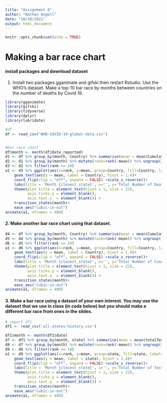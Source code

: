 ```yaml
---
title: "Assignment 8"
author: "Nathan Angell"
date: "10/18/2021"
output: html_document
---
```


```r
knitr::opts_chunk$set(echo = TRUE)
```

# Making a bar race chart

#### install packages and download dataset
1. Install two packages gganimate and gifski then restart Rstudio. Use the WHO’s dataset. Make a top-10 bar race by months between countries on the number of deaths by Covid 19.
```r
library(gganimate)
library(gifski)
library(tidyverse)
library(dplyr)
library(lubridate)

#df
df <- read_csv("WHO-COVID-19-global-data.csv")


#bar race chart
df$month <- month(df$Date_reported)
d1 <- df %>% group_by(month, Country) %>% summarise(mean = mean(Cumulative_deaths))
d2 <- d1 %>% group_by(month) %>% mutate(rank=rank(-mean)) %>% ungroup() #-mean --> largest to small
d3 <- d2 %>% filter(rank <= 10)
a1 <- d3 %>% ggplot(aes(x=rank, y=mean, group=Country, fill=Country, label=Country)) + geom_col()+
    geom_text(aes(y = mean, label = Country), hjust = 1.4)+ 
    coord_flip(clip = "off", expand = FALSE) +scale_x_reverse()+
    labs(title = 'Month {closest_state}', x='', y='Total Number of Deaths', fill='Country')+
    theme(plot.title = element_text(hjust = 1, size = 22),
          axis.ticks.y = element_blank(),
          axis.text.y  = element_blank()) + 
    transition_states(month)+
    ease_aes("cubic-in-out")
animate(a1, nframes = 400)
```

#### 2. Make another bar race chart using that dataset.
```r
d4 <- df %>% group_by(month, Country) %>% summarise(mean = mean(Cumulative_cases))
d5 <- d4 %>% group_by(month) %>% mutate(rank=rank(-mean)) %>% ungroup() #-mean --> largest to small
d6 <- d5 %>% filter(rank <= 10)
a1 <- d6 %>% ggplot(aes(x=rank, y=mean, group=Country, fill=Country, label=Country)) + geom_col()+
    geom_text(aes(y = mean, label = Country), hjust = 1.4)+ 
    coord_flip(clip = "off", expand = FALSE) +scale_x_reverse()+
    labs(title = 'Month {closest_state}', x='', y='Total Number of Cases', fill='Country')+
    theme(plot.title = element_text(hjust = 1, size = 22),
          axis.ticks.y = element_blank(),
          axis.text.y  = element_blank()) + 
    transition_states(month)+
    ease_aes("cubic-in-out")
animate(a1, nframes = 400)
```

#### 3. Make a bar race using a dataset of your own interest. You may use the dataset that we use in class (in code below) but you should make a different bar race from ones in the slides.
```r
# import df1
df1 <- read_csv('all-states-history.csv')

df1$month <- month(df1$date)
d7 <- df1 %>% group_by(month, state) %>% summarise(mean = mean(totalTestResults))
d8 <- d7 %>% group_by(month) %>% mutate(rank=rank(-mean)) %>% ungroup() #-mean --> largest to small
d9 <- d8 %>% filter(rank <= 10)
a1 <- d9 %>% ggplot(aes(x=rank, y=mean, group=state, fill=state, label=state)) + geom_col()+
    geom_text(aes(y = mean, label = state), hjust = 1.4)+ 
    coord_flip(clip = "off", expand = FALSE) +scale_x_reverse()+
    labs(title = 'Month {closest_state}', x='', y='Total Number of Test Results', fill='state')+
    theme(plot.title = element_text(hjust = 1, size = 22),
          axis.ticks.y = element_blank(),
          axis.text.y  = element_blank()) + 
    transition_states(month)+
    ease_aes("cubic-in-out")
animate(a1, nframes = 400)

```





